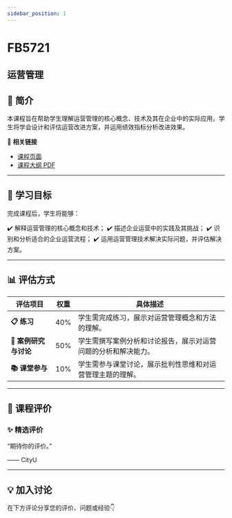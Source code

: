 ```yaml
---
sidebar_position: 1
---
```


# FB5721
## 运营管理

## **📘 简介**
本课程旨在帮助学生理解运营管理的核心概念、技术及其在企业中的实际应用。学生将学会设计和评估运营改进方案，并运用绩效指标分析改进效果。

🔗 **相关链接**
- [课程页面](https://www.cityu.edu.hk/catalogue/pg/202425/course/FB5721.htm)
- [课程大纲 PDF](https://www.cityu.edu.hk/catalogue/pg/202425/course/FB5721.pdf)

---

## **🎯 学习目标**

完成课程后，学生将能够：

✔️ 解释运营管理的核心概念和技术；
✔️ 描述企业运营中的实践及其挑战；
✔️ 识别和分析适合的企业运营流程；
✔️ 运用运营管理技术解决实际问题，并评估解决方案。

---

## **📊 评估方式**

| **评估项目**             | **权重** | **具体描述**                                                                                     |
|-------------------------|---------|-----------------------------------------------------------------------------------------------|
| **📋 练习**              | 40%     | 学生需完成练习，展示对运营管理概念和方法的理解。                                                |
| **📝 案例研究与讨论**     | 50%     | 学生需撰写案例分析和讨论报告，展示对运营问题的分析和解决能力。                                  |
| **📚 课堂参与**           | 10%     | 学生需参与课堂讨论，展示批判性思维和对运营管理主题的理解。                                       |

---

## **💬 课程评价**

### ✨ **精选评价**
<div className={commentStyles.commentBox}>
    <p className={commentStyles.commentText}>
        “期待你的评价。”
    </p>
    <p className={commentStyles.commentAuthor}>—— CityU</p>
</div>

---

## **💡 加入讨论**

在下方评论分享您的评价、问题或经验👇
<Utterances />